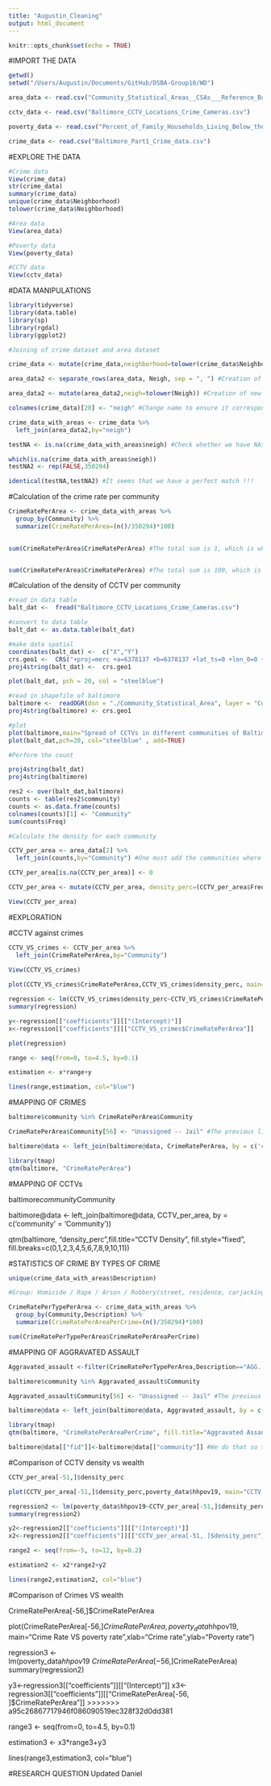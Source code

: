 ```yaml
---
title: "Augustin_Cleaning"
output: html_document
---
```


```r
knitr::opts_chunk$set(echo = TRUE)
```

#IMPORT THE DATA

```r
getwd()
setwd("/Users/Augustin/Documents/GitHub/DSBA-Group10/WD")

area_data <- read.csv("Community_Statistical_Areas__CSAs___Reference_Boundaries.csv")

cctv_data <- read.csv("Baltimore_CCTV_Locations_Crime_Cameras.csv")

poverty_data <- read.csv("Percent_of_Family_Households_Living_Below_the_Poverty_Line.csv")

crime_data <- read.csv("Baltimore_Part1_Crime_data.csv")


```

#EXPLORE THE DATA

```r
#Crime data
View(crime_data)
str(crime_data)
summary(crime_data)
unique(crime_data$Neighborhood)
tolower(crime_data$Neighborhood)

#Area data
View(area_data)

#Poverty data
View(poverty_data)

#CCTV data
View(cctv_data)
```


#DATA MANIPULATIONS

```r
library(tidyverse)
library(data.table)
library(sp)
library(rgdal)
library(ggplot2)
```

```r
#Joining of crime dataset and area dataset

crime_data <- mutate(crime_data,neighborhood=tolower(crime_data$Neighborhood)) #Creation of new column with lower case letters

area_data2 <- separate_rows(area_data, Neigh, sep = ", ") #Creation of a new dataset with eigh neighbourhood being assigned to an area

area_data2 <- mutate(area_data2,neigh=tolower(Neigh)) #Creation of new column with lower case letters

colnames(crime_data)[20] <- "neigh" #Change name to ensure it corresponds to the name we have in other dataset

crime_data_with_areas <- crime_data %>% 
  left_join(area_data2,by="neigh") 

testNA <- is.na(crime_data_with_areas$neigh) #Check whether we have NAs

which(is.na(crime_data_with_areas$neigh))
testNA2 <- rep(FALSE,350294)

identical(testNA,testNA2) #It seems that we have a perfect match !!!
```

#Calculation of the crime rate per community

```r
CrimeRatePerArea <- crime_data_with_areas %>% 
  group_by(Community) %>%
  summarize(CrimeRatePerArea=(n()/350294)*100)
  

sum(CrimeRatePerArea$CrimeRatePerArea) #The total sum is 1, which is what we expect


sum(CrimeRatePerArea$CrimeRatePerArea) #The total sum is 100, which is what we expect
```

#Calculation of the density of CCTV per community

```r
#read in data table
balt_dat <-  fread("Baltimore_CCTV_Locations_Crime_Cameras.csv")

#convert to data table
balt_dat <- as.data.table(balt_dat)

#make data spatial
coordinates(balt_dat) <-  c("X","Y")
crs.geo1 <-  CRS("+proj=merc +a=6378137 +b=6378137 +lat_ts=0 +lon_0=0 +x_0=0 +y_0=0 +k=1 +units=m +nadgrids=@null +wktext +no_defs +type=crs")
proj4string(balt_dat) <-  crs.geo1  

plot(balt_dat, pch = 20, col = "steelblue")

#read in shapefile of baltimore
baltimore <-  readOGR(dsn = "./Community_Statistical_Area", layer = "Community_Statistical_Area") #name of file and object
proj4string(baltimore) <- crs.geo1

#plot
plot(baltimore,main="Spread of CCTVs in different communities of Baltimore")
plot(balt_dat,pch=20, col="steelblue" , add=TRUE)

#Perform the count

proj4string(balt_dat)
proj4string(baltimore)

res2 <- over(balt_dat,baltimore)
counts <- table(res2$community)
counts <- as.data.frame(counts)
colnames(counts)[1] <- "Community"
sum(counts$Freq)

#Calculate the density for each community

CCTV_per_area <- area_data[2] %>% 
  left_join(counts,by="Community") #One must add the communities where there are no counts i.e no CCTV

CCTV_per_area[is.na(CCTV_per_area)] <- 0

CCTV_per_area <- mutate(CCTV_per_area, density_perc=(CCTV_per_area$Freq/(sum(CCTV_per_area$Freq)))*100)

View(CCTV_per_area)
```

#EXPLORATION

#CCTV against crimes
```r
CCTV_VS_crimes <- CCTV_per_area %>% 
  left_join(CrimeRatePerArea,by="Community")
  
View(CCTV_VS_crimes)

plot(CCTV_VS_crimes$CrimeRatePerArea,CCTV_VS_crimes$density_perc, main="Crime Rate per Community VS CCTV Density per Community",xlab="CrimeRatePerCommunity",ylab="CCTVDensityPerCommunity")

regression <- lm(CCTV_VS_crimes$density_perc~CCTV_VS_crimes$CrimeRatePerArea)
summary(regression)

y<-regression[["coefficients"]][["(Intercept)"]]
x<-regression[["coefficients"]][["CCTV_VS_crimes$CrimeRatePerArea"]]

plot(regression)

range <- seq(from=0, to=4.5, by=0.1)

estimation <- x*range+y

lines(range,estimation, col="blue")
```

#MAPPING OF CRIMES

```r
baltimore$community %in% CrimeRatePerArea$Community

CrimeRatePerArea$Community[56] <- "Unassigned -- Jail" #The previous line of code allowed to check whether we had a perfect match, so it is not the case, we assign a new value to the only outlier

baltimore@data <- left_join(baltimore@data, CrimeRatePerArea, by = c('community' = 'Community'))

library(tmap)
qtm(baltimore, "CrimeRatePerArea")
```

#MAPPING OF CCTVs

baltimore$community %in% CCTV_per_area$Community

baltimore@data <- left_join(baltimore@data, CCTV_per_area, by = c('community' = 'Community'))

qtm(baltimore, "density_perc",fill.title="CCTV Density", fill.style="fixed", fill.breaks=c(0,1,2,3,4,5,6,7,8,9,10,11))


#STATISTICS OF CRIME BY TYPES OF CRIME
```r
unique(crime_data_with_areas$Description)

#Group: Homicide / Rape / Arson / Robbery(street, residence, carjacking, commercial) / Common assault / Agg. assault / Shooting

CrimeRatePerTypePerArea <- crime_data_with_areas %>% 
  group_by(Community,Description) %>%
  summarize(CrimeRatePerAreaPerCrime=(n()/350294)*100)

sum(CrimeRatePerTypePerArea$CrimeRatePerAreaPerCrime)
```

#MAPPING OF AGGRAVATED ASSAULT
```r
Aggravated_assault <-filter(CrimeRatePerTypePerArea,Description=="AGG. ASSAULT")

baltimore$community %in% Aggravated_assault$Community

Aggravated_assault$Community[56] <- "Unassigned -- Jail" #The previous line of code allowed to check whether we had a perfect match, so it is not the case, we assign a new value to the only outlier

baltimore@data <- left_join(baltimore@data, Aggravated_assault, by = c('community' = 'Community'))

library(tmap)
qtm(baltimore, "CrimeRatePerAreaPerCrime", fill.title="Aggravated Assault")

baltimore@data[["fid"]]<-baltimore@data[["community"]] #We do that so that we see the name of the Community when using an interactive map
```

#Comparison of CCTV density vs wealth
```r
CCTV_per_area[-51,]$density_perc

plot(CCTV_per_area[-51,]$density_perc,poverty_data$hhpov19, main="CCTV density VS poverty rate",xlab="CCTV Density",ylab="Poverty rate")

regression2 <- lm(poverty_data$hhpov19~CCTV_per_area[-51,]$density_perc)
summary(regression2)

y2<-regression2[["coefficients"]][["(Intercept)"]]
x2<-regression2[["coefficients"]][["CCTV_per_area[-51, ]$density_perc"]]

range2 <- seq(from=-5, to=12, by=0.2)

estimation2 <- x2*range2+y2

lines(range2,estimation2, col="blue")
```
#Comparison of Crimes VS wealth

CrimeRatePerArea[-56,]$CrimeRatePerArea

plot(CrimeRatePerArea[-56,]$CrimeRatePerArea,poverty_data$hhpov19, main="Crime Rate VS poverty rate",xlab="Crime rate",ylab="Poverty rate")

regression3 <- lm(poverty_data$hhpov19~CrimeRatePerArea[-56,]$CrimeRatePerArea)
summary(regression2)

y3<-regression3[["coefficients"]][["(Intercept)"]]
x3<-regression3[["coefficients"]][["CrimeRatePerArea[-56, ]$CrimeRatePerArea"]]
>>>>>>> a95c26867717946f086090519ec328f32d0dd381

range3 <- seq(from=0, to=4.5, by=0.1)

estimation3 <- x3*range3+y3

lines(range3,estimation3, col="blue")

#RESEARCH QUESTION 
Updated Daniel
